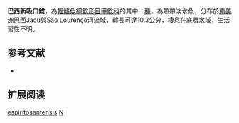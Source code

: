 {{Speciesbox
| name = 巴西新吸口鯰
| image = 
| image_width = 250px
| image_caption = 
| status = NE
| status_system = IUCN3.1
| genus = Neoplecostomus
| species = espiritosantensis
| authority = [[Langeani|Langeani]], 1990
| synonyms = 
}}

'''巴西新吸口鯰'''，為[[輻鰭魚綱|輻鰭魚綱]][[鯰形目|鯰形目]][[甲鯰科|甲鯰科]]的其中一[[種|種]]，為熱帶淡水魚，分布於[[南美洲|南美洲]][[巴西|巴西]]Jacu與São Lourenço河流域，體長可達10.3公分，棲息在底層水域，生活習性不明。
==参考文献==
*{{FishBase_species|genus=Neoplecostomus|species=espiritosantensis|year=2015|month=2}}

== 扩展阅读 ==
{{refbegin}}
{{wikispecies-inline|Neoplecostomus espiritosantensis|巴西新吸口鯰}}
{{refend}}
{{Taxonbar|from=Q3764170}}

[[Category:新吸口鯰屬|espiritosantensis]]
[[Category:1990年描述的魚類|N]]